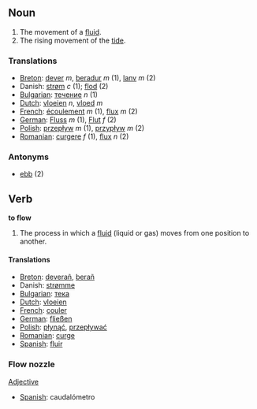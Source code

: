== Noun ==

#The movement of a [[fluid]].
#The rising movement of the [[tide]].

===Translations===
*[[Breton]]: [[dever]] ''m'', [[beradur]] ''m'' (1), [[lanv]] ''m'' (2)
*Danish: [[strøm]] ''c'' (1); [[flod]] (2)
*[[Bulgarian]]: [[течение]] ''n'' (1)
*[[Dutch]]: [[vloeien]] ''n'', [[vloed]] ''m''
*[[French]]: [[écoulement]] ''m'' (1), [[flux]] ''m'' (2)
*[[German]]: [[Fluss]] ''m'' (1), [[Flut]] ''f'' (2)
*[[Polish]]: [[przepływ]] ''m'' (1), [[przypływ]] ''m'' (2)
*[[Romanian]]: [[curgere]] ''f'' (1), [[flux]] ''n'' (2)

===Antonyms===
*[[ebb]] (2)

== Verb ==

'''to flow'''

#The process in which a [[fluid]] (liquid or gas) moves from one position to another.

====Translations====
*[[Breton]]: [[deverañ]], [[berañ]]
*Danish: [[strømme]]
*[[Bulgarian]]: [[тека]]
*[[Dutch]]: [[vloeien]]
*[[French]]: [[couler]]
*[[German]]: [[fließen]]
*[[Polish]]: [[płynąć]], [[przepływać]]
*[[Romanian]]: [[curge]]
*[[Spanish]]: [[fluir]]

===Flow nozzle===
[[Adjective]]
*[[Spanish]]: caudalómetro